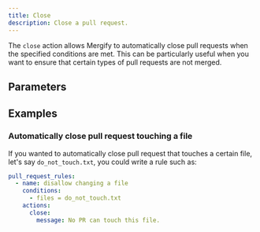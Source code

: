 ```yaml
---
title: Close
description: Close a pull request.
---
```



The `close` action allows Mergify to automatically close pull requests when
the specified conditions are met. This can be particularly useful when you
want to ensure that certain types of pull requests are not merged.

## Parameters

<ActionOptionsTable def="CloseActionModel" />

## Examples

### Automatically close pull request touching a file

If you wanted to automatically close pull request that touches a certain file,
let's say `do_not_touch.txt`, you could write a rule such as:

```yaml
pull_request_rules:
  - name: disallow changing a file
    conditions:
      - files = do_not_touch.txt
    actions:
      close:
        message: No PR can touch this file.
```
